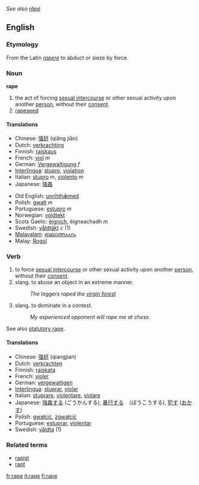 ''See also [[râpé]]''
==English==
===Etymology===
From the Latin ''[[rapere]]'' to abduct or sieze by force.

===Noun===
'''rape'''

# the act of forcing [[sexual intercourse]] or other sexual activity upon another [[person]], without their [[consent]].
#[[rapeseed]]

====Translations====
{{top}}
*Chinese: [[强奸]] (qiǎng jiān)
*Dutch: [[verkrachting]]
*Finnish: [[raiskaus]]
*French: [[viol]] ''m''
*German: [[Vergewaltigung]] ''f''
*[[Interlingua]]: [[stupro]], [[violation]]
*Italian: [[stupro]] ''m'', [[violento]] ''m''
*Japanese: [[強姦]]
{{mid}}
*Old English: [[unrihthæmed|unrihthǣmed]]
*Polish: [[gwałt]] ''m''
*Portuguese: [[estupro]] ''m''
*Norwegian: [[voldtekt]]
*Scots Gaelic: [[èignich]], èigneachadh ''m''
*Swedish: [[våldtäkt]]  ''c'' (1)
*[[Malayalam]]: [[ബലാത്സംഗം]]
*Malay: [[Rogol]]
{{bottom}}

===Verb===
# to force [[sexual intercourse]] or other sexual activity upon another [[person]], without their [[consent]].
# slang. to abuse an object in an extreme manner.
#: ''The loggers raped the [[virgin forest]]''
# slang. to dominate in a contest.
#: ''My experienced opponent will rape me at chess.''

See also [[statutory rape]].

====Translations====
*Chinese: [[强奸]] (qiangjian)
*Dutch: [[verkrachten]]
*Finnish: [[raiskata]]
*French: [[violer]] 
*German: [[vergewaltigen]]
*[[Interlingua]]: [[stuprar]], [[violar]]
*Italian: [[stuprare]], [[violentare]], [[violare]]
*Japanese: [[強姦]]する (ごうかんする), [[暴行]]する　（ぼうこうする), [[犯す]] ([[おかす]])
*Polish: [[gwałcić]], [[zgwałcić]]
*Portuguese: [[estuprar]], [[violentar]]
*Swedish: [[våldta]] (1)

===Related terms===
*[[rapist]]
*[[rapt]]

[[fr:rape]]
[[it:rape]]
[[fi:rape]]